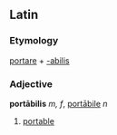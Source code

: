 ==Latin==
===Etymology===
[[portare]] + [[-abilis]]
===Adjective===
'''portābilis''' ''m, f'', [[portabile|portābile]] ''n''

#[[portable]]